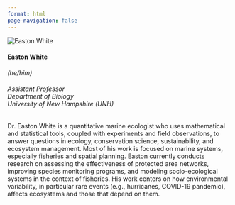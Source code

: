 ```yaml
---
format: html
page-navigation: false
---
```



::: {.grid}

::: {.g-col-6}

<div class="bio-card">
  <img src="https://www.shoalsmarinelaboratory.org/sites/default/files/styles/max_width_1200px/public/media/2023-11/easton-white.webp?itok=lmd6LBgg" alt="Easton White">
  <h4>Easton White</h4>
  <p><i> (he/him)</i> </p>
  <h6>Assistant Professor<br>
  Department of Biology<br>
  University of New Hampshire (UNH)</h6>

  <p>Dr. Easton White is a quantitative marine ecologist who uses mathematical and statistical tools, coupled with experiments and field observations, to answer questions in ecology, conservation science, sustainability, and ecosystem management. Most of his work is focused on marine systems, especially fisheries and spatial planning. Easton currently conducts research on assessing the effectiveness of protected area networks, improving species monitoring programs, and modeling socio-ecological systems in the context of fisheries. His work centers on how environmental variability, in particular rare events (e.g., hurricanes, COVID-19 pandemic), affects ecosystems and those that depend on them.</p>
</div>

:::

::: {.g-col-6}


:::

:::

